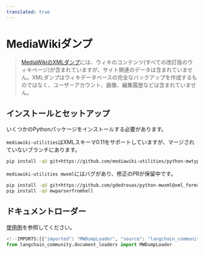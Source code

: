 ```yaml
---
translated: true
---
```


# MediaWikiダンプ

>[MediaWikiのXMLダンプ](https://www.mediawiki.org/wiki/Manual:Importing_XML_dumps)には、ウィキのコンテンツ(すべての改訂版のウィキページ)が含まれていますが、サイト関連のデータは含まれていません。XMLダンプはウィキデータベースの完全なバックアップを作成するものではなく、ユーザーアカウント、画像、編集履歴などは含まれていません。

## インストールとセットアップ

いくつかのPythonパッケージをインストールする必要があります。

`mediawiki-utilities`はXMLスキーマ0.11をサポートしていますが、マージされていないブランチにあります。

```bash
pip install -qU git+https://github.com/mediawiki-utilities/python-mwtypes@updates_schema_0.11
```

`mediawiki-utilities mwxml`にはバグがあり、修正のPRが保留中です。

```bash
pip install -qU git+https://github.com/gdedrouas/python-mwxml@xml_format_0.11
pip install -qU mwparserfromhell
```

## ドキュメントローダー

[使用例](/docs/integrations/document_loaders/mediawikidump)を参照してください。

```python
<!--IMPORTS:[{"imported": "MWDumpLoader", "source": "langchain_community.document_loaders", "docs": "https://api.python.langchain.com/en/latest/document_loaders/langchain_community.document_loaders.mediawikidump.MWDumpLoader.html", "title": "MediaWikiDump"}]-->
from langchain_community.document_loaders import MWDumpLoader
```
